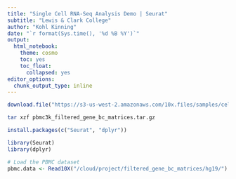 ```yaml
---
title: "Single Cell RNA-Seq Analysis Demo | Seurat"
subtitle: "Lewis & Clark College"
author: "Kohl Kinning"
date: "`r format(Sys.time(), '%d %B %Y')`"
output:
  html_notebook:
    theme: cosmo
    toc: yes
    toc_float:
      collapsed: yes
editor_options: 
  chunk_output_type: inline
---
```


```r
download.file("https://s3-us-west-2.amazonaws.com/10x.files/samples/cell/pbmc3k/pbmc3k_filtered_gene_bc_matrices.tar.gz", destfile = "pbmc3k_filtered_gene_bc_matrices.tar.gz")
```

```bash
tar xzf pbmc3k_filtered_gene_bc_matrices.tar.gz 
```

```r
install.packages(c("Seurat", "dplyr"))

library(Seurat)
library(dplyr)

# Load the PBMC dataset
pbmc.data <- Read10X("/cloud/project/filtered_gene_bc_matrices/hg19/")
```
